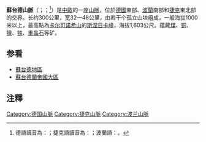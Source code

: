 {{NoteTA|G1=Unit}}
'''蘇台德山脈'''（{{Lang-de|'''Sudeten'''}}；{{Lang-pl|'''Sudety'''}}；{{Lang-cz|'''Sudety'''}}<ref>德語讀音為：{{IPA|/zu'de:tən/}}；捷克語讀音為：{{IPA|/'sudetɪ/}}；波蘭語：{{IPA|/su'detɪ/}}。</ref>）是[[中歐|中歐]]的一座[[山脈|山脈]]，位於[[德國|德國]]東部、[[波蘭|波蘭]]南部和[[捷克|捷克]]東北部的交界。长约300公里，宽32—48公里，由若干个孤立山块组成，一般海拔1000米以上，最高點為[[卡尔可诺希山|卡尔可诺希山]]的[[斯涅日卡峰|斯涅日卡峰]]，海拔1,603公尺。蕴藏[[煤|煤]]、[[铜|铜]]、[[镍|镍]]、[[铁|铁]]、[[重晶石|重晶石]]等矿。

== 参看 ==
* [[蘇台德地區|蘇台德地區]]
* [[蘇台德蘭帝國大區|蘇台德蘭帝國大區]]

== 注釋 ==
{{Reflist}}
{{Authority control}}

[[Category:德国山脈|Category:德国山脈]]
[[Category:捷克山脈|Category:捷克山脈]]
[[Category:波兰山脈|Category:波兰山脈]]

{{Europe-geo-stub}}